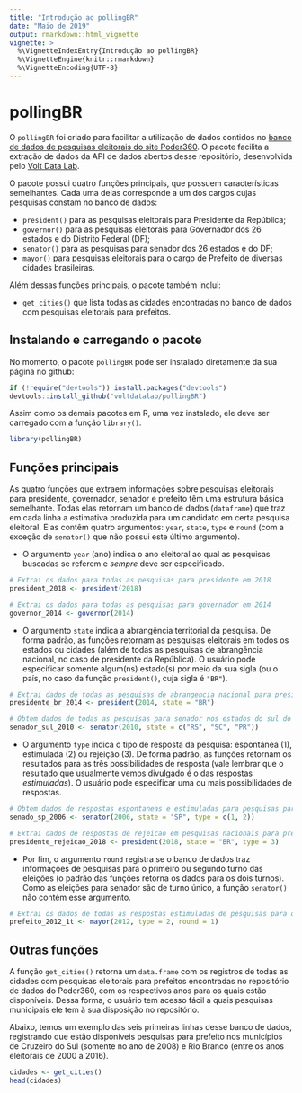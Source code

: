 ```yaml
---
title: "Introdução ao pollingBR"
date: "Maio de 2019"
output: rmarkdown::html_vignette
vignette: >
  %\VignetteIndexEntry{Introdução ao pollingBR}
  %\VignetteEngine{knitr::rmarkdown}
  %\VignetteEncoding{UTF-8}
---
```


# pollingBR

O `pollingBR` foi criado para facilitar a utilização de dados contidos no [banco de dados de pesquisas eleitorais do site Poder360](https://www.poder360.com.br/pesquisas-de-opiniao/api/). O pacote facilita a extração de dados da API de dados abertos desse repositório, desenvolvida pelo [Volt Data Lab](https://www.voltdata.info/).

O pacote possui quatro funções principais, que possuem características semelhantes. Cada uma delas corresponde a um dos cargos cujas pesquisas constam no banco de dados:

* `president()` para as pesquisas eleitorais para Presidente da República;
* `governor()` para as pesquisas eleitorais para Governador dos 26 estados e do Distrito Federal (DF);
* `senator()` para as pesquisas para senador dos 26 estados e do DF;
* `mayor()` para pesquisas eleitorais para o cargo de Prefeito de diversas cidades brasileiras.

Além dessas funções principais, o pacote também inclui:

* `get_cities()` que lista todas as cidades encontradas no banco de dados com pesquisas eleitorais para prefeitos. 

## Instalando e carregando o pacote

No momento, o pacote `pollingBR` pode ser instalado diretamente da sua página no github:

```r
if (!require("devtools")) install.packages("devtools")
devtools::install_github("voltdatalab/pollingBR")
```

Assim como os demais pacotes em R, uma vez instalado, ele deve ser carregado com a função `library()`.

```r
library(pollingBR)
```

## Funções principais

As quatro funções que extraem informações sobre pesquisas eleitorais para presidente, governador, senador e prefeito têm uma estrutura básica semelhante. Todas elas retornam um banco de dados (`dataframe`) que traz em cada linha a estimativa produzida para um candidato em certa pesquisa eleitoral.  Elas contêm quatro argumentos: `year`, `state`, `type` e `round` (com a exceção de `senator()` que não possui este último argumento).

* O argumento `year` (ano) indica o ano eleitoral ao qual as pesquisas buscadas se referem e *sempre* deve ser especificado.

```r
# Extrai os dados para todas as pesquisas para presidente em 2018
president_2018 <- president(2018)

# Extrai os dados para todas as pesquisas para governador em 2014
governor_2014 <- governor(2014)
```

* O argumento `state` indica a abrangência territorial da pesquisa. De forma padrão, as funções retornam as pesquisas eleitorais em todos os estados ou cidades (além de todas as pesquisas de abrangência nacional, no caso de presidente da República). O usuário pode especificar somente algum(ns) estado(s) por meio da sua sigla (ou o país, no caso da função `president()`, cuja sigla é `"BR"`).

```r
# Extrai dados de todas as pesquisas de abrangencia nacional para presidente em 2014
presidente_br_2014 <- president(2014, state = "BR")

# Obtem dados de todas as pesquisas para senador nos estados do sul do pais em 2010
senador_sul_2010 <- senator(2010, state = c("RS", "SC", "PR"))
```

* O argumento `type` indica o tipo de resposta da pesquisa: espontânea (1), estimulada (2) ou rejeição (3). De forma padrão, as funções retornam os resultados para as três possibilidades de resposta (vale lembrar que o resultado que usualmente vemos divulgado é o das respostas *estimuladas*). O usuário pode especificar uma ou mais possibilidades de respostas.

```r
# Obtem dados de respostas espontaneas e estimuladas para pesquisas para o senado em SP no ano de 2006
senado_sp_2006 <- senator(2006, state = "SP", type = c(1, 2))

# Extrai dados de respostas de rejeicao em pesquisas nacionais para presidente em 2018
presidente_rejeicao_2018 <- president(2018, state = "BR", type = 3)
```

* Por fim, o argumento `round` registra se o banco de dados traz informações de pesquisas para o primeiro ou segundo turno das eleições (o padrão das funções retorna os dados para os dois turnos). Como as eleições para senador são de turno único, a função `senator()` não contém esse argumento.

```r
# Extrai os dados de todas as respostas estimuladas de pesquisas para o primeiro turno de eleicoes para prefeito em 2012
prefeito_2012_1t <- mayor(2012, type = 2, round = 1)
```

## Outras funções

A função `get_cities()` retorna um `data.frame` com os registros de todas as cidades com pesquisas eleitorais para prefeitos encontradas no repositório de dados do Poder360, com os respectivos anos para os quais estão disponíveis. Dessa forma, o usuário tem acesso fácil a quais pesquisas municipais ele tem à sua disposição no repositório.

Abaixo, temos um exemplo das seis primeiras linhas desse banco de dados, registrando que estão disponíveis pesquisas para prefeito nos municípios de Cruzeiro do Sul (somente no ano de 2008) e Rio Branco (entre os anos eleitorais de 2000 a 2016).

```r
cidades <- get_cities()
head(cidades)
```

